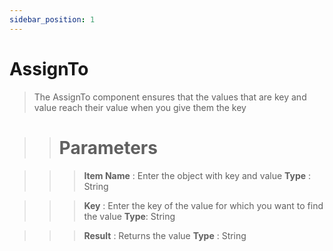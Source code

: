 ```yaml
---
sidebar_position: 1
---
```


# AssignTo

> The AssignTo component ensures that the values ​​that are key and value reach their value when you give them the key

>> # Parameters

>>> **Item Name** : Enter the object with key and value  **Type** : String

>>> **Key** : Enter the key of the value for which you want to find the value **Type**: String

>>> **Result** : Returns the value **Type** : String